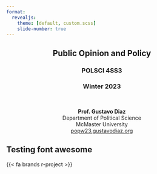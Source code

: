 ```yaml
---
format:
  revealjs:
    theme: [default, custom.scss]
    slide-number: true
---
```


::: {style="text-align: center"}
## Public Opinion and Policy{.center background-color="#ac1455"}
### POLSCI 4SS3
### Winter 2023

&nbsp;


**Prof. Gustavo Diaz**   
Department of Political Science  
McMaster University  
[popw23.gustavodiaz.org](https://popw23.gustavodiaz.org/)
:::

## Testing font awesome

{{< fa brands r-project >}}